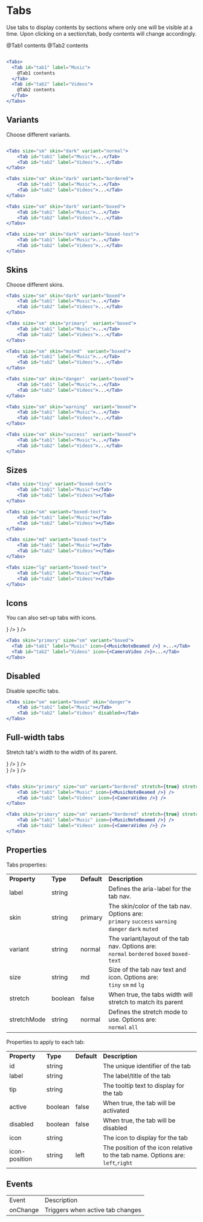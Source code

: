 
<Meta title="Components/Tabs" />

# Tabs

Use tabs to display contents by sections where only one will be visible at a time. Upon clicking on a section/tab, body contents will change accordingly.

<Unstyled>
<Tabs>
  <Tab id="tab1" label="Music">
    @Tab1 contents
  </Tab>
  <Tab id="tab2" label="Videos">
    @Tab2 contents
  </Tab>
</Tabs>
</Unstyled>

```jsx

<Tabs>
  <Tab id="tab1" label="Music">
    @Tab1 contents
  </Tab>
  <Tab id="tab2" label="Videos">
    @Tab2 contents
  </Tab>
</Tabs>

```

## Variants

Choose different variants.

<Unstyled>
<div
  style={{
    display: "flex",
    alignItems: "center",
    gap: "1rem",
    marginTop: "2rem",
  }}
>
  <div>
    <Tabs size="sm" skin="dark" variant="normal">
      <Tab id="tab1" label="Music"></Tab>
      <Tab id="tab2" label="Videos"></Tab>
    </Tabs>
  </div>
  <div>
    <Tabs size="sm" skin="dark" variant="bordered">
      <Tab id="tab1" label="Music"></Tab>
      <Tab id="tab2" label="Videos"></Tab>
    </Tabs>
  </div>
  <div>
    <Tabs size="sm" skin="dark" variant="boxed">
      <Tab id="tab1" label="Music"></Tab>
      <Tab id="tab2" label="Videos"></Tab>
    </Tabs>
  </div>
    <div>
    <Tabs size="sm" skin="dark" variant="boxed-text">
      <Tab id="tab1" label="Music"></Tab>
      <Tab id="tab2" label="Videos"></Tab>
    </Tabs>
  </div>
</div>
</Unstyled>

```jsx

<Tabs size="sm" skin="dark" variant="normal">
    <Tab id="tab1" label="Music">...</Tab>
    <Tab id="tab2" label="Videos">...</Tab>
</Tabs>

<Tabs size="sm" skin="dark" variant="bordered">
    <Tab id="tab1" label="Music">...</Tab>
    <Tab id="tab2" label="Videos">...</Tab>
</Tabs>

<Tabs size="sm" skin="dark" variant="boxed">
    <Tab id="tab1" label="Music">...</Tab>
    <Tab id="tab2" label="Videos">...</Tab>
</Tabs>

<Tabs size="sm" skin="dark" variant="boxed-text">
    <Tab id="tab1" label="Music">...</Tab>
    <Tab id="tab2" label="Videos">...</Tab>
</Tabs>

```

## Skins

Choose different skins.

<Unstyled>
<div
  style={{
    display: "flex",
    alignItems: "center",
    gap: "1rem",
    marginTop: "2rem",
  }}
>
  <div>
    <Tabs size="sm" skin="dark" variant="boxed">
      <Tab id="tab1" label="Music"></Tab>
      <Tab id="tab2" label="Videos"></Tab>
    </Tabs>
  </div>
  <div>
    <Tabs size="sm" skin="primary"  variant="boxed">
      <Tab id="tab1" label="Music"></Tab>
      <Tab id="tab2" label="Videos"></Tab>
    </Tabs>
  </div>
  <div>
    <Tabs size="sm" skin="muted"  variant="boxed">
      <Tab id="tab1" label="Music"></Tab>
      <Tab id="tab2" label="Videos"></Tab>
    </Tabs>
  </div>
</div>
<div
  style={{
    display: "flex",
    alignItems: "center",
    gap: "1rem",
    marginTop: "2rem",
  }}
>
  <div>
    <Tabs size="sm" skin="danger"  variant="boxed">
      <Tab id="tab1" label="Music"></Tab>
      <Tab id="tab2" label="Videos"></Tab>
    </Tabs>
  </div>
  <div>
    <Tabs size="sm" skin="warning"  variant="boxed">
      <Tab id="tab1" label="Music"></Tab>
      <Tab id="tab2" label="Videos"></Tab>
    </Tabs>
  </div>
  <div>
    <Tabs size="sm" skin="success"  variant="boxed">
      <Tab id="tab1" label="Music"></Tab>
      <Tab id="tab2" label="Videos"></Tab>
    </Tabs>
  </div>
</div>
</Unstyled>

```jsx
<Tabs size="sm" skin="dark" variant="boxed">
    <Tab id="tab1" label="Music">...</Tab>
    <Tab id="tab2" label="Videos">...</Tab>
</Tabs>

<Tabs size="sm" skin="primary"  variant="boxed">
    <Tab id="tab1" label="Music">...</Tab>
    <Tab id="tab2" label="Videos">...</Tab>
</Tabs>

<Tabs size="sm" skin="muted"  variant="boxed">
    <Tab id="tab1" label="Music">...</Tab>
    <Tab id="tab2" label="Videos">...</Tab>
</Tabs>

<Tabs size="sm" skin="danger"  variant="boxed">
    <Tab id="tab1" label="Music">...</Tab>
    <Tab id="tab2" label="Videos">...</Tab>
</Tabs>

<Tabs size="sm" skin="warning"  variant="boxed">
    <Tab id="tab1" label="Music">...</Tab>
    <Tab id="tab2" label="Videos">...</Tab>
</Tabs>

<Tabs size="sm" skin="success"  variant="boxed">
    <Tab id="tab1" label="Music">...</Tab>
    <Tab id="tab2" label="Videos">...</Tab>
</Tabs>
```

## Sizes

<Unstyled>
<div
  style={{
    display: "flex",
    alignItems: "center",
    gap: "1rem",
    marginTop: "2rem",
  }}
>
  <div>
    <Tabs size="tiny" variant="boxed-text">
      <Tab id="tab1" label="Music"></Tab>
      <Tab id="tab2" label="Videos"></Tab>
    </Tabs>
  </div>
  <div>
    <Tabs size="sm" variant="boxed-text">
      <Tab id="tab1" label="Music"></Tab>
      <Tab id="tab2" label="Videos"></Tab>
    </Tabs>
  </div>
  <div>
    <Tabs size="md" variant="boxed-text">
      <Tab id="tab1" label="Music"></Tab>
      <Tab id="tab2" label="Videos"></Tab>
    </Tabs>
  </div>
  <div>
    <Tabs size="lg" variant="boxed-text">
      <Tab id="tab1" label="Music"></Tab>
      <Tab id="tab2" label="Videos"></Tab>
    </Tabs>
  </div>
</div>

</Unstyled>

```jsx
<Tabs size="tiny" variant="boxed-text">
    <Tab id="tab1" label="Music"></Tab>
    <Tab id="tab2" label="Videos"></Tab>
</Tabs>

<Tabs size="sm" variant="boxed-text">
    <Tab id="tab1" label="Music"></Tab>
    <Tab id="tab2" label="Videos"></Tab>
</Tabs>

<Tabs size="md" variant="boxed-text">
    <Tab id="tab1" label="Music"></Tab>
    <Tab id="tab2" label="Videos"></Tab>
</Tabs>

<Tabs size="lg" variant="boxed-text">
    <Tab id="tab1" label="Music"></Tab>
    <Tab id="tab2" label="Videos"></Tab>
</Tabs>
```

## Icons

You can also set-up tabs with icons.

<Unstyled>
<Tabs skin="primary" size="sm" variant="boxed">
  <Tab id="tab1" label="Music" icon={<MusicNoteBeamed />} />
  <Tab id="tab2" label="Videos" icon={<CameraVideo />} />
</Tabs>
</Unstyled>

```jsx
<Tabs skin="primary" size="sm" variant="boxed">
  <Tab id="tab1" label="Music" icon={<MusicNoteBeamed />} >...</Tab>
  <Tab id="tab2" label="Videos" icon={<CameraVideo />}>...</Tab>
</Tabs>
```

## Disabled

Disable specific tabs.

<Unstyled>
<Tabs size="sm" variant="boxed" skin="danger">
    <Tab id="tab1" label="Music"></Tab>
    <Tab id="tab2" label="Videos" disabled></Tab>
</Tabs>
</Unstyled>

```jsx
<Tabs size="sm" variant="boxed" skin="danger">
    <Tab id="tab1" label="Music"></Tab>
    <Tab id="tab2" label="Videos" disabled></Tab>
</Tabs>
```

## Full-width tabs

Stretch tab's width to the width of its parent.

<Unstyled>
<div style={{marginBottom: "2.5rem"}}>
    <Tabs skin="primary" size="sm" variant="bordered" stretch={true} stretchMode="normal">
    <Tab id="tab1" label="Music" icon={<MusicNoteBeamed />} />
    <Tab id="tab2" label="Videos" icon={<CameraVideo />} />
    </Tabs>
</div>

<div>
    <Tabs skin="primary" size="sm" variant="bordered" stretch={true} stretchMode="all">
    <Tab id="tab1" label="Music" icon={<MusicNoteBeamed />} />
    <Tab id="tab2" label="Videos" icon={<CameraVideo />} />
    </Tabs>
</div>
</Unstyled>

```jsx

<Tabs skin="primary" size="sm" variant="bordered" stretch={true} stretchMode="normal">
    <Tab id="tab1" label="Music" icon={<MusicNoteBeamed />} />
    <Tab id="tab2" label="Videos" icon={<CameraVideo />} />
</Tabs>

<Tabs skin="primary" size="sm" variant="bordered" stretch={true} stretchMode="all">
    <Tab id="tab1" label="Music" icon={<MusicNoteBeamed />} />
    <Tab id="tab2" label="Videos" icon={<CameraVideo />} />
</Tabs>

```

## Properties

Tabs properties:

<table>
    <tr>
        <td><strong>Property</strong></td>
        <td><strong>Type</strong></td>
        <td><strong>Default</strong></td>
        <td><strong>Description</strong></td>
    </tr>
    <tr>
        <td>label</td>
        <td>string</td>
        <td></td>
        <td>Defines the aria-label for the tab nav.</td>
    </tr>
    <tr>
        <td>skin</td>
        <td>string</td>
        <td>primary</td>
        <td>The skin/color of the tab nav. Options are: <br /> <code>primary</code> <code>success</code>  <code>warning</code>  <code>danger</code> <code>dark</code>  <code>muted</code></td>
    </tr>
    <tr>
        <td>variant</td>
        <td>string</td>
        <td>normal</td>
        <td>The variant/layout of the tab nav. Options are: <br /> <code>normal</code> <code>bordered</code>  <code>boxed</code>  <code>boxed-text</code></td>
    </tr>
    <tr>
        <td>size</td>
        <td>string</td>
        <td>md</td>
        <td>Size of the tab nav text and icon. Options are:<br /><code>tiny</code> <code>sm</code> <code>md</code> <code>lg</code></td>
    </tr>
    <tr>
        <td>stretch</td>
        <td>boolean</td>
        <td>false</td>
        <td>When true, the tabs width will stretch to match its parent</td>
    </tr>
    <tr>
        <td>stretchMode</td>
        <td>string</td>
        <td>normal</td>
        <td>Defines the stretch mode to use. Options are: <br /><code>normal</code> <code>all</code></td>
    </tr>
</table>

Properties to apply to each tab:

<table>
    <tr>
        <td><strong>Property</strong></td>
        <td><strong>Type</strong></td>
        <td><strong>Default</strong></td>
        <td><strong>Description</strong></td>
    </tr>
    <tr>
        <td>id</td>
        <td>string</td>
        <td></td>
        <td>The unique identifier of the tab</td>
    </tr>
    <tr>
        <td>label</td>
        <td>string</td>
        <td></td>
        <td>The label/title of the tab</td>
    </tr>
    <tr>
        <td>tip</td>
        <td>string</td>
        <td></td>
        <td>The tooltip text to display for the tab</td>
    </tr>
    <tr>
        <td>active</td>
        <td>boolean</td>
        <td>false</td>
        <td>When true, the tab will be activated</td>
    </tr>
    <tr>
        <td>disabled</td>
        <td>boolean</td>
        <td>false</td>
        <td>When true, the tab will be disabled</td>
    </tr>
    <tr>
        <td>icon</td>
        <td>string</td>
        <td></td>
        <td>The icon to display for the tab</td>
    </tr>
    <tr>
        <td>icon-position</td>
        <td>string</td>
        <td>left</td>
        <td>The position of the icon relative to the tab name. Options are: <br /><code>left</code>,<code>right</code></td>
    </tr>
</table>

## Events

<table>
    <tr>
        <td>Event</td>
        <td>Description</td>
    </tr>
    <tr>
        <td>onChange</td>
        <td>Triggers when active tab changes</td>
    </tr>
</table>